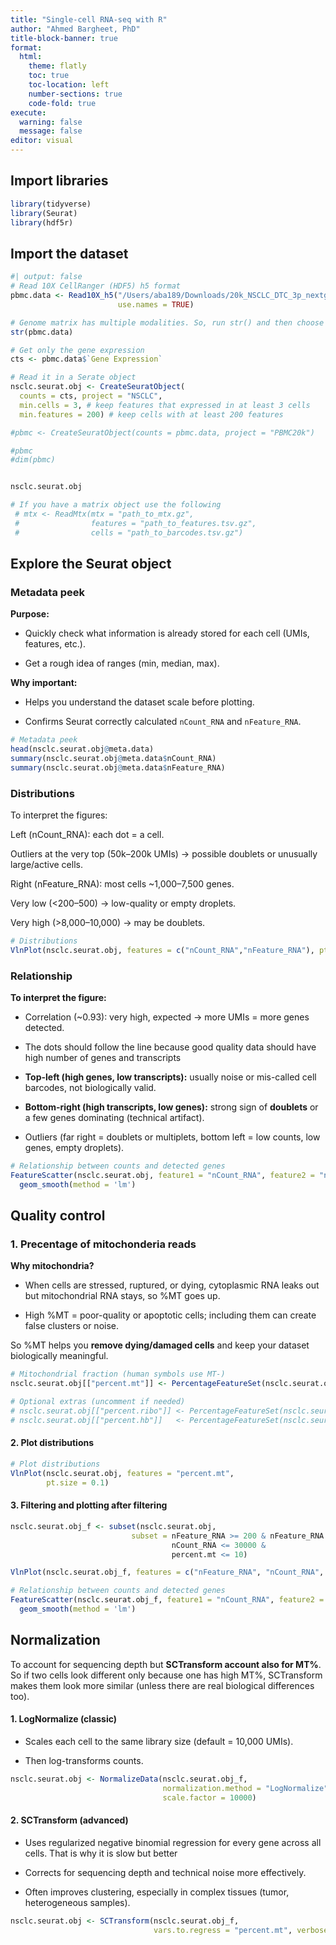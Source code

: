 ```yaml
---
title: "Single-cell RNA-seq with R"
author: "Ahmed Bargheet, PhD"
title-block-banner: true
format:
  html:
    theme: flatly
    toc: true
    toc-location: left
    number-sections: true
    code-fold: true
execute:
  warning: false
  message: false
editor: visual
---
```


## Import libraries

```r
library(tidyverse)
library(Seurat)
library(hdf5r)
```

## Import the dataset

```r
#| output: false
# Read 10X CellRanger (HDF5) h5 format
pbmc.data <- Read10X_h5("/Users/aba189/Downloads/20k_NSCLC_DTC_3p_nextgem_Multiplex_count_raw_feature_bc_matrix.h5", 
                        use.names = TRUE)

# Genome matrix has multiple modalities. So, run str() and then choose only one to work with. In this case, I will go with gene expression modality
str(pbmc.data)

# Get only the gene expression
cts <- pbmc.data$`Gene Expression`

# Read it in a Serate object
nsclc.seurat.obj <- CreateSeuratObject(
  counts = cts, project = "NSCLC",
  min.cells = 3, # keep features that expressed in at least 3 cells
  min.features = 200) # keep cells with at least 200 features

#pbmc <- CreateSeuratObject(counts = pbmc.data, project = "PBMC20k")

#pbmc
#dim(pbmc)


nsclc.seurat.obj

# If you have a matrix object use the following 
 # mtx <- ReadMtx(mtx = "path_to_mtx.gz",
 #                features = "path_to_features.tsv.gz",
 #                cells = "path_to_barcodes.tsv.gz")

```

## Explore the Seurat object

### Metadata peek

**Purpose:**

-   Quickly check what information is already stored for each cell (UMIs, features, etc.).

-   Get a rough idea of ranges (min, median, max).

**Why important:**

-   Helps you understand the dataset scale before plotting.

-   Confirms Seurat correctly calculated `nCount_RNA` and `nFeature_RNA`.

```r
# Metadata peek
head(nsclc.seurat.obj@meta.data)
summary(nsclc.seurat.obj@meta.data$nCount_RNA)
summary(nsclc.seurat.obj@meta.data$nFeature_RNA)
```

### Distributions

To interpret the figures:

Left (nCount_RNA): each dot = a cell.

Outliers at the very top (50k–200k UMIs) → possible doublets or unusually large/active cells.

Right (nFeature_RNA): most cells \~1,000–7,500 genes.

Very low (\<200–500) → low-quality or empty droplets.

Very high (\>8,000–10,000) → may be doublets.

```r
# Distributions
VlnPlot(nsclc.seurat.obj, features = c("nCount_RNA","nFeature_RNA"), pt.size = 0.1)

```

### Relationship

**To interpret the figure:**

-   Correlation (\~0.93): very high, expected → more UMIs = more genes detected.

-   The dots should follow the line because good quality data should have high number of genes and transcripts

-   **Top-left (high genes, low transcripts):** usually noise or mis-called cell barcodes, not biologically valid.

-   **Bottom-right (high transcripts, low genes):** strong sign of **doublets** or a few genes dominating (technical artifact).

-   Outliers (far right = doublets or multiplets, bottom left = low counts, low genes, empty droplets).

```r
# Relationship between counts and detected genes
FeatureScatter(nsclc.seurat.obj, feature1 = "nCount_RNA", feature2 = "nFeature_RNA") +
  geom_smooth(method = 'lm')

```

## Quality control

### 1. Precentage of mitochonderia reads

**Why mitochondria?**

-   When cells are stressed, ruptured, or dying, cytoplasmic RNA leaks out but mitochondrial RNA stays, so %MT goes up.

-   High %MT = poor-quality or apoptotic cells; including them can create false clusters or noise.

So %MT helps you **remove dying/damaged cells** and keep your dataset biologically meaningful.

```r
# Mitochondrial fraction (human symbols use MT-)
nsclc.seurat.obj[["percent.mt"]] <- PercentageFeatureSet(nsclc.seurat.obj, pattern = "^MT-")

# Optional extras (uncomment if needed)
# nsclc.seurat.obj[["percent.ribo"]] <- PercentageFeatureSet(nsclc.seurat.obj, pattern = "^RPS|^RPL")
# nsclc.seurat.obj[["percent.hb"]]   <- PercentageFeatureSet(nsclc.seurat.obj, pattern = "^HB[AB]")
```

#### 2. Plot distributions 

```r
# Plot distributions
VlnPlot(nsclc.seurat.obj, features = "percent.mt", 
        pt.size = 0.1)
```

#### 3. Filtering and plotting after filtering

```r
nsclc.seurat.obj_f <- subset(nsclc.seurat.obj, 
                           subset = nFeature_RNA >= 200 & nFeature_RNA <= 6000 & 
                                    nCount_RNA <= 30000 & 
                                    percent.mt <= 10)

```

```r
VlnPlot(nsclc.seurat.obj_f, features = c("nFeature_RNA", "nCount_RNA", "percent.mt"), ncol = 3)
```

```r
# Relationship between counts and detected genes
FeatureScatter(nsclc.seurat.obj_f, feature1 = "nCount_RNA", feature2 = "nFeature_RNA") +
  geom_smooth(method = 'lm')
```

## Normalization

To account for sequencing depth but **SCTransform account also for MT%**. So if two cells look different only because one has high MT%, SCTransform makes them look more similar (unless there are real biological differences too).

#### 1. **LogNormalize** (classic)

-   Scales each cell to the same library size (default = 10,000 UMIs).

-   Then log-transforms counts.

```r
nsclc.seurat.obj <- NormalizeData(nsclc.seurat.obj_f, 
                                  normalization.method = "LogNormalize", 
                                  scale.factor = 10000)
```

#### 2. **SCTransform** (advanced)

-   Uses regularized negative binomial regression for every gene across all cells. That is why it is slow but better

-   Corrects for sequencing depth and technical noise more effectively.

-   Often improves clustering, especially in complex tissues (tumor, heterogeneous samples).

```r
nsclc.seurat.obj <- SCTransform(nsclc.seurat.obj_f, 
                                vars.to.regress = "percent.mt", verbose = FALSE)

```
